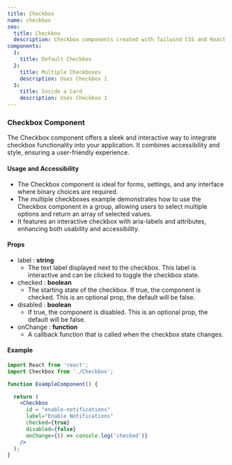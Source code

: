 ```yaml
---
title: Checkbox
name: checkbox
seo:
  title: Checkbox 
  description: Checkbox components created with Tailwind CSS and React
components:
  1:
    title: Default Checkbox
  2:
    title: Multiple Checkboxes
    description: Uses Checkbox 1
  3:
    title: Inside a Card
    description: Uses Checkbox 1
---
```


<CollectionList
  componentsData={componentsData}
/>
<PreviewNotes/>

### Checkbox Component
The Checkbox component offers a sleek and interactive way to integrate checkbox functionality into your application. It combines accessibility and style, ensuring a user-friendly experience.

#### Usage and Accessibility
- The Checkbox component is ideal for forms, settings, and any interface where binary choices are required.
- The multiple checkboxes example demonstrates how to use the Checkbox component in a group, allowing users to select multiple options and return an array of selected values.
- It features an interactive checkbox with aria-labels and attributes, enhancing both usability and accessibility.

#### Props
- label : **string**
  - The text label displayed next to the checkbox. This label is interactive and can be clicked to toggle the checkbox state.
- checked : **boolean**
  - The starting state of the checkbox. If true, the component is checked. This is an optional prop, the default will be false.
- disabled : **boolean**
  - If true, the component is disabled. This is an optional prop, the default will be false.
- onChange : **function**
  - A callback function that is called when the checkbox state changes.

#### Example
```jsx
import React from 'react';
import Checkbox from './Checkbox';

function ExampleComponent() {

  return (
    <Checkbox
      id = "enable-notifications"
      label="Enable Notifications" 
      checked={true}
      disabled={false}
      onChange={() => console.log('checked')}
    />
  );
}
```